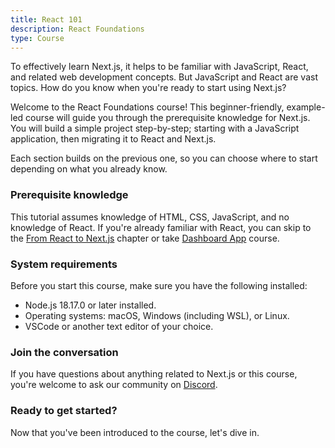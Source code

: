 ```yaml
---
title: React 101
description: React Foundations
type: Course
---
```


To effectively learn Next.js, it helps to be familiar with JavaScript, React,
and related web development concepts. But JavaScript and React are vast
topics. How do you know when you're ready to start using Next.js?

Welcome to the React Foundations course! This beginner-friendly, example-led
course will guide you through the prerequisite knowledge for Next.js. You will
build a simple project step-by-step; starting with a JavaScript application,
then migrating it to React and Next.js.

Each section builds on the previous one, so you can choose where to start
depending on what you already know.

### Prerequisite knowledge

This tutorial assumes knowledge of HTML, CSS, JavaScript, and no knowledge of
React. If you're already familiar with React, you can skip to the [From React
to Next.js](/chapter_8) chapter or take [Dashboard App](https://nextjs.org/learn/dashboard-app) course.

### System requirements

Before you start this course, make sure you have the following installed:

- Node.js 18.17.0 or later installed.
- Operating systems: macOS, Windows (including WSL), or Linux.
- VSCode or another text editor of your choice.

### Join the conversation

If you have questions about anything related to Next.js or this course, you're
welcome to ask our community on [Discord](https://discord.gg/Q3AsD4efFC).

### Ready to get started?

Now that you've been introduced to the course, let's dive in.
